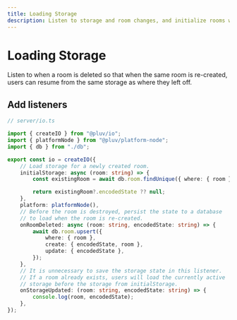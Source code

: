 ```yaml
---
title: Loading Storage
description: Listen to storage and room changes, and initialize rooms with saved storage.
---
```



# Loading Storage

Listen to when a room is deleted so that when the same room is re-created, users can resume from the same storage as where they left off.

## Add listeners

```ts
// server/io.ts

import { createIO } from "@pluv/io";
import { platformNode } from "@pluv/platform-node";
import { db } from "./db";

export const io = createIO({
    // Load storage for a newly created room.
    initialStorage: async (room: string) => {
        const existingRoom = await db.room.findUnique({ where: { room } });

        return existingRoom?.encodedState ?? null;
    },
    platform: platformNode(),
    // Before the room is destroyed, persist the state to a database
    // to load when the room is re-created.
    onRoomDeleted: async (room: string, encodedState: string) => {
        await db.room.upsert({
            where: { room },
            create: { encodedState, room },
            update: { encodedState },
        });
    },
    // It is unnecessary to save the storage state in this listener.
    // If a room already exists, users will load the currently active
    // storage before the storage from initialStorage.
    onStorageUpdated: (room: string, encodedState: string) => {
        console.log(room, encodedState);
    },
});
```

